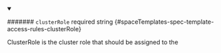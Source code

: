 
<details className="config-field" data-expandable="false" open>
<summary>

####### `clusterRole` <span className="config-field-required" data-required="false">required</span> <span className="config-field-type">string</span> <span className="config-field-default"></span> <span className="config-field-enum"></span> {#spaceTemplates-spec-template-access-rules-clusterRole}

ClusterRole is the cluster role that should be assigned to the

</summary>



</details>
